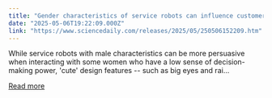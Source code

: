 ```yaml
---
title: "Gender characteristics of service robots can influence customer decisions"
date: "2025-05-06T19:22:09.000Z"
link: "https://www.sciencedaily.com/releases/2025/05/250506152209.htm"
---
```


While service robots with male characteristics can be more persuasive when interacting with some women who have a low sense of decision-making power, 'cute' design features -- such as big eyes and rai...

[Read more](https://www.sciencedaily.com/releases/2025/05/250506152209.htm)
